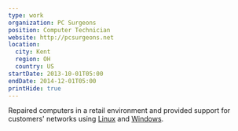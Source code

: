```yaml
---
type: work
organization: PC Surgeons
position: Computer Technician
website: http://pcsurgeons.net
location:
  city: Kent
  region: OH
  country: US
startDate: 2013-10-01T05:00
endDate: 2014-12-01T05:00
printHide: true
---
```


Repaired computers in a retail environment and provided support for
customers' networks using <a href="https://en.wikipedia.org/wiki/Linux">Linux</a>
and <a href="https://en.wikipedia.org/wiki/Microsoft_Windows">Windows</a>.
